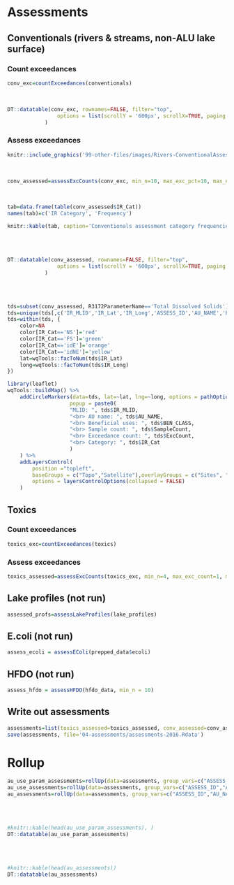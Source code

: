 
# Assessments

## Conventionals (rivers & streams, non-ALU lake surface)

### Count exceedances
```r
conv_exc=countExceedances(conventionals)
```
<br>

```r
DT::datatable(conv_exc, rownames=FALSE, filter="top",
				options = list(scrollY = '600px', scrollX=TRUE, paging = TRUE, dom="tpr", deferRender = TRUE)
			)
```

### Assess exceedances

```r
knitr::include_graphics('99-other-files/images/Rivers-ConventionalAssess.png')
```
<br>

```r
conv_assessed=assessExcCounts(conv_exc, min_n=10, max_exc_pct=10, max_exc_count_id=1)
```
<br>


```r
tab=data.frame(table(conv_assessed$IR_Cat))
names(tab)=c('IR Category', 'Frequency')
```

```r
knitr::kable(tab, caption='Conventionals assessment category frequencies.')
```
<br><br>

```r
DT::datatable(conv_assessed, rownames=FALSE, filter="top",
				options = list(scrollY = '600px', scrollX=TRUE, paging = TRUE, dom="tpr", deferRender = TRUE)
			)
```

<br><br>
```r
tds=subset(conv_assessed, R3172ParameterName=='Total Dissolved Solids')
tds=unique(tds[,c('IR_MLID','IR_Lat','IR_Long','ASSESS_ID','AU_NAME','BEN_CLASS','SSC_StartMon','SSC_EndMon','SSC_MLID','SampleCount','ExcCount','IR_Cat')])
tds=within(tds, {
	color=NA
	color[IR_Cat=='NS']='red'
	color[IR_Cat=='FS']='green'
	color[IR_Cat=='idE']='orange'
	color[IR_Cat=='idNE']='yellow'
	lat=wqTools::facToNum(tds$IR_Lat)
	long=wqTools::facToNum(tds$IR_Long)
})

library(leaflet)
wqTools::buildMap() %>%
	addCircleMarkers(data=tds, lat=~lat, lng=~long, options = pathOptions(pane = "markers"), group="Sites", color=~color,
					popup = paste0(
					"MLID: ", tds$IR_MLID,
					"<br> AU name: ", tds$AU_NAME,
					"<br> Beneficial uses: ", tds$BEN_CLASS,
					"<br> Sample count: ", tds$SampleCount,
					"<br> Exceedance count: ", tds$ExcCount,
					"<br> Category: ", tds$IR_Cat
					)
	) %>%
	addLayersControl(
		position ="topleft",
		baseGroups = c("Topo","Satellite"),overlayGroups = c("Sites", "Assessment units","Beneficial uses", "Site-specific standards"),
		options = layersControlOptions(collapsed = FALSE)
	)

```

## Toxics
### Count exceedances
```r
toxics_exc=countExceedances(toxics)
```

### Assess exceedances
```r
toxics_assessed=assessExcCounts(toxics_exc, min_n=4, max_exc_count=1, max_exc_count_id=0)
```

## Lake profiles (not run)
```r
assessed_profs=assessLakeProfiles(lake_profiles)
```

## E.coli (not run)
```r
assess_ecoli = assessEColi(prepped_data$ecoli)
```

## HFDO (not run)
```r
assess_hfdo = assessHFDO(hfdo_data, min_n = 10)
```

## Write out assessments
```r
assessments=list(toxics_assessed=toxics_assessed, conv_assessed=conv_assessed)
save(assessments, file='04-assessments/assessments-2016.Rdata')
```

# Rollup
```r
au_use_param_assessments=rollUp(data=assessments, group_vars=c("ASSESS_ID","AU_NAME", "BeneficialUse","R3172ParameterName"), expand_uses=TRUE)
au_use_assessments=rollUp(data=assessments, group_vars=c("ASSESS_ID","AU_NAME", "BeneficialUse"), expand_uses=TRUE)
au_assessments=rollUp(data=assessments, group_vars=c("ASSESS_ID","AU_NAME"), expand_uses=TRUE)
```

<br><br>

```r
#knitr::kable(head(au_use_param_assessments), )
DT::datatable(au_use_param_assessments)
```
<br><br>

```r
#knitr::kable(head(au_assessments))
DT::datatable(au_assessments)
```
<br><br><br><br><br><br><br><br><br><br><br><br>








